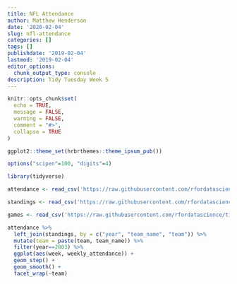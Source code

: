 ```yaml
---
title: NFL Attendance 
author: Matthew Henderson
date: '2020-02-04'
slug: nfl-attendance
categories: []
tags: []
publishdate: '2019-02-04'
lastmod: '2019-02-04'
editor_options: 
  chunk_output_type: console
description: Tidy Tuesday Week 5
---
```


```r
knitr::opts_chunk$set(
  echo = TRUE,
  message = FALSE,
  warning = FALSE,
  comment = "#>",
  collapse = TRUE
)

ggplot2::theme_set(hrbrthemes::theme_ipsum_pub())

options("scipen"=100, "digits"=4)
```

```r
library(tidyverse)

attendance <- read_csv('https://raw.githubusercontent.com/rfordatascience/tidytuesday/master/data/2020/2020-02-04/attendance.csv')

standings <- read_csv('https://raw.githubusercontent.com/rfordatascience/tidytuesday/master/data/2020/2020-02-04/standings.csv')

games <- read_csv('https://raw.githubusercontent.com/rfordatascience/tidytuesday/master/data/2020/2020-02-04/games.csv')

attendance %>%
  left_join(standings, by = c("year", "team_name", "team")) %>%
  mutate(team = paste(team, team_name)) %>%
  filter(year==2003) %>%
  ggplot(aes(week, weekly_attendance)) +
  geom_step() +
  geom_smooth() +
  facet_wrap(~team)
```

